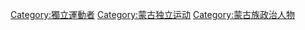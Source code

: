 [[Category:獨立運動者|Category:獨立運動者]]
[[Category:蒙古独立运动|Category:蒙古独立运动]]
[[Category:蒙古族政治人物|Category:蒙古族政治人物]]